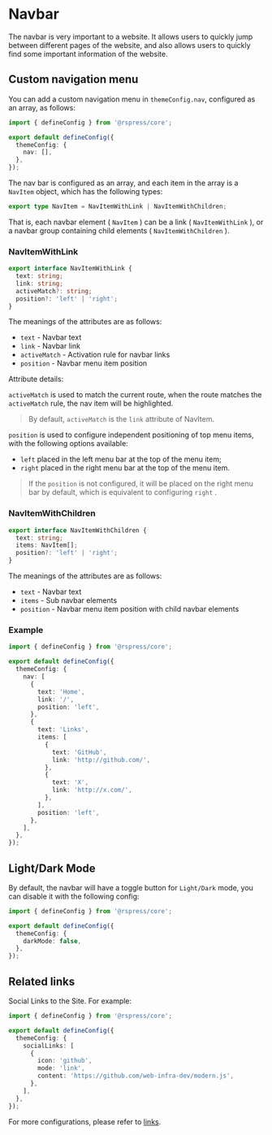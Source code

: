 # Navbar

The navbar is very important to a website. It allows users to quickly jump between different pages of the website, and also allows users to quickly find some important information of the website.

## Custom navigation menu

You can add a custom navigation menu in `themeConfig.nav`, configured as an array, as follows:

```ts title="rspress.config.ts"
import { defineConfig } from '@rspress/core';

export default defineConfig({
  themeConfig: {
    nav: [],
  },
});
```

The nav bar is configured as an array, and each item in the array is a `NavItem` object, which has the following types:

```ts
export type NavItem = NavItemWithLink | NavItemWithChildren;
```

That is, each navbar element ( `NavItem` ) can be a link ( `NavItemWithLink` ), or a navbar group containing child elements ( `NavItemWithChildren` ).

### NavItemWithLink

```ts
export interface NavItemWithLink {
  text: string;
  link: string;
  activeMatch?: string;
  position?: 'left' | 'right';
}
```

The meanings of the attributes are as follows:

- `text` - Navbar text
- `link` - Navbar link
- `activeMatch` - Activation rule for navbar links
- `position` - Navbar menu item position

Attribute details:

`activeMatch` is used to match the current route, when the route matches the `activeMatch` rule, the nav item will be highlighted.

> By default, `activeMatch` is the `link` attribute of NavItem.

`position` is used to configure independent positioning of top menu items, with the following options available:

- `left` placed in the left menu bar at the top of the menu item;
- `right` placed in the right menu bar at the top of the menu item.

> If the `position` is not configured, it will be placed on the right menu bar by default, which is equivalent to configuring `right` .

### NavItemWithChildren

```ts
export interface NavItemWithChildren {
  text: string;
  items: NavItem[];
  position?: 'left' | 'right';
}
```

The meanings of the attributes are as follows:

- `text` - Navbar text
- `items` - Sub navbar elements
- `position` - Navbar menu item position with child navbar elements

### Example

```ts title="rspress.config.ts"
import { defineConfig } from '@rspress/core';

export default defineConfig({
  themeConfig: {
    nav: [
      {
        text: 'Home',
        link: '/',
        position: 'left',
      },
      {
        text: 'Links',
        items: [
          {
            text: 'GitHub',
            link: 'http://github.com/',
          },
          {
            text: 'X',
            link: 'http://x.com/',
          },
        ],
        position: 'left',
      },
    ],
  },
});
```

## Light/Dark Mode

By default, the navbar will have a toggle button for `Light/Dark` mode, you can disable it with the following config:

```ts title="rspress.config.ts"
import { defineConfig } from '@rspress/core';

export default defineConfig({
  themeConfig: {
    darkMode: false,
  },
});
```

## Related links

Social Links to the Site. For example:

```ts title="rspress.config.ts"
import { defineConfig } from '@rspress/core';

export default defineConfig({
  themeConfig: {
    socialLinks: [
      {
        icon: 'github',
        mode: 'link',
        content: 'https://github.com/web-infra-dev/modern.js',
      },
    ],
  },
});
```

For more configurations, please refer to [links](/api/config/config-theme#sociallinks).
